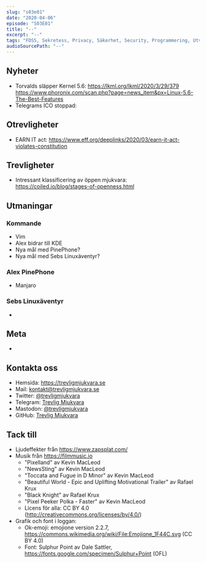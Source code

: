 ```yaml
---
slug: "s03e01"
date: "2020-04-06"
episode: "S03E01"
title: "--"
excerpt: "--"
tags: "FOSS, Sekretess, Privacy, Säkerhet, Security, Programmering, Utveckling, RaspberryPi, PinePhone, Technology, Linux, Open Source, Manjaro, Telegram, EARN IT"
audioSourcePath: "--"
---
```


## Nyheter
- Torvalds släpper Kernel 5.6: https://lkml.org/lkml/2020/3/29/379 https://www.phoronix.com/scan.php?page=news_item&px=Linux-5.6-The-Best-Features
- Telegrams ICO stoppad:

## Otrevligheter 
- EARN IT act: https://www.eff.org/deeplinks/2020/03/earn-it-act-violates-constitution

## Trevligheter
- Intressant klassificering av öppen mjukvara: https://coiled.io/blog/stages-of-openness.html

## Utmaningar
### Kommande
- Vim
- Alex bidrar till KDE
- Nya mål med PinePhone?
- Nya mål med Sebs Linuxäventyr?

### Alex PinePhone
- Manjaro

### Sebs Linuxäventyr
- 

## Meta
- 

## Kontakta oss

- Hemsida: https://trevligmjukvara.se
- Mail: kontakt@trevligmjukvara.se
- Twitter: [@trevligmjukvara](https://twitter.com/trevligmjukvara)
- Telegram: [Trevlig Mjukvara](https://t.me/trevligmjukvara)
- Mastodon: [@trevligmjukvara](https://mastodon.linuxkompis.se/@trevligmjukvara)
- GitHub: [Trevlig Mjukvara](https://github.com/trevligmjukvara)

## Tack till

- Ljudeffekter från https://www.zapsplat.com/
- Musik från https://filmmusic.io
  - "Pixelland" av Kevin MacLeod
  - "NewsSting" av Kevin MacLeod
  - "Toccata and Fugue in D Minor" av Kevin MacLeod
  - "Beautiful World - Epic and Uplifting Motivational Trailer" av Rafael Krux
  - "Black Knight" av Rafael Krux
  - "Pixel Peeker Polka - Faster" av Kevin MacLeod
  - Licens för alla: CC BY 4.0 (http://creativecommons.org/licenses/by/4.0/)
- Grafik och font i loggan:
  - Ok-emoji: emojione version 2.2.7, https://commons.wikimedia.org/wiki/File:Emojione_1F44C.svg (CC BY 4.0)
  - Font: Sulphur Point av Dale Sattler, https://fonts.google.com/specimen/Sulphur+Point (OFL)
